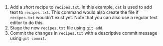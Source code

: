 1. Add a *short* recipe to `recipes.txt`.
In this example, `cat` is used to add text to `recipes.txt`.
This command would also create the file if `recipes.txt` wouldn't exist yet.
Note that you can also use a regular text editor to do this.
1. Stage the new `recipes.txt` file using `git add`.
1. Commit the changes in `recipes.txt` with a descriptive commit message using `git commit`.